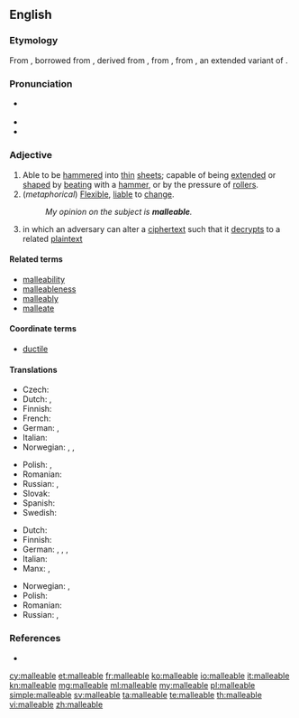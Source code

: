 ==English==

===Etymology===
From {{etyl|enm|en}} {{term|malliable|lang=enm}}, borrowed from {{etyl|LL.|en}} {{term/t|la|malleābilis}}, derived from {{term/t|la|malleāre||to hammer}}, from {{term|malleus||hammer|lang=la}}, from {{etyl|ine-pro|en}} {{term/t|ine-pro|*mal-ni-||crushing}}, an extended variant of {{etyl|ine-pro|en}} {{term/t|ine-pro|*melH₂-||crush, grind}}.

===Pronunciation===
* {{a|US}} {{IPA|/ˈmæliəbəl/}}
* {{audio|en-us-malleable.ogg|Audio (US)}}
* {{hyphenation|mal|le|a|ble|lang=en}}

===Adjective===
{{en-adj}}

# Able to be [[hammer]]ed into [[thin]] [[sheet]]s; capable of being [[extend]]ed or [[shape]]d by [[beat]]ing with a [[hammer]], or by the pressure of [[roller]]s.
# (''metaphorical'') [[flexible|Flexible]], [[liable]] to [[change]].
#: ''My opinion on the subject is '''malleable'''.''
# {{context|cryptography|of an algorithm|lang=en}} in which an adversary can alter a [[ciphertext]] such that it [[decrypts]] to a related [[plaintext]]

====Related terms====
* [[malleability]]
* [[malleableness]]
* [[malleably]]
* [[malleate]]

====Coordinate terms====
* [[ductile]]

====Translations====
{{trans-top|able to be hammered into thin sheets}}
* Czech: {{t|cs|kujný}}
* Dutch: {{t|nl|hamerbaar}}, {{t+|nl|smeedbaar}}
* Finnish: {{t|fi|taottava}}
* French: {{t+|fr|malléable}}
* German: {{t|de|hämmerbar}}, {{t+|de|schmiedbar}}
* Italian: {{t+|it|malleabile}}
* Norwegian: {{t+|no|bøyelig}}, {{t|no|fleksibel}}, {{t+|no|smidig}}
{{trans-mid}}
* Polish: {{t|pl|kowalny|m}}, {{t|pl|kujny|m}}
* Romanian: {{t+|ro|maleabil}}
* Russian: {{t+|ru|ковкий}}, {{t+|ru|пластичный}}
* Slovak: {{t|sk|kujný}}
* Spanish: {{t|es|maleable}}
* Swedish: {{t|sv|smidbar}}
{{trans-bottom}}

{{trans-top|liable to change}}
* Dutch: {{t|nl|kneedbaar}}
* Finnish: {{t|fi|mukautuvainen}}
* German: {{t|de|formbar}}, {{t|de|dehnbar}}, {{t+|de|verformbar}}, {{t+|de|plastisch}}
* Italian: {{t+|it|malleabile}}
* Manx: {{t|gv|so-lhoobagh}}, {{t|gv|so-chummeydagh}}
{{trans-mid}}
* Norwegian: {{t|no|fleksibel}}, {{t+|no|smidig}}
* Polish: {{t|pl|podatny|m}}
* Romanian: {{t+|ro|maleabil}}
* Russian: {{t+|ru|податливый}}, {{t+|ru|восприимчивый}}
{{trans-bottom}}

===References===
* {{R:Webster 1913}}

[[cy:malleable]]
[[et:malleable]]
[[fr:malleable]]
[[ko:malleable]]
[[io:malleable]]
[[it:malleable]]
[[kn:malleable]]
[[mg:malleable]]
[[ml:malleable]]
[[my:malleable]]
[[pl:malleable]]
[[simple:malleable]]
[[sv:malleable]]
[[ta:malleable]]
[[te:malleable]]
[[th:malleable]]
[[vi:malleable]]
[[zh:malleable]]